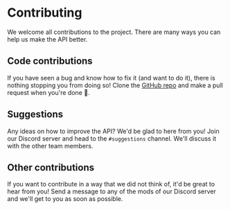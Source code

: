 # Contributing

We welcome all contributions to the project. There are many ways you can help us make the API better.

## Code contributions

If you have seen a bug and know how to fix it (and want to do it), there is nothing stopping you from doing so! Clone the [GitHub repo](github.com/Nekidev/nekos-api) and make a pull request when you're done 🙂.

## Suggestions

Any ideas on how to improve the API? We'd be glad to here from you! Join our Discord server and head to the `#suggestions` channel. We'll discuss it with the other team members.

## Other contributions

If you want to contribute in a way that we did not think of, it'd be great to hear from you! Send a message to any of the mods of our Discord server and we'll get to you as soon as possible.
